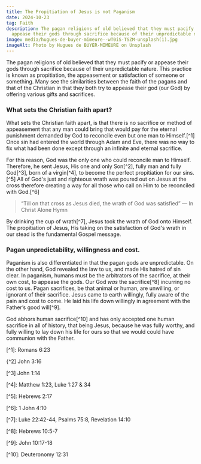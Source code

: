 ```yaml
---
title: The Propitiation of Jesus is not Paganism
date: 2024-10-23
tag: Faith
description: The pagan religions of old believed that they must pacify or
  appease their gods through sacrifice because of their unpredictable nature.
image: media/hugues-de-buyer-mimeure--wT0iS-TSZM-unsplash(1).jpg
imageAlt: Photo by Hugues de BUYER-MIMEURE on Unsplash
---
```

The pagan religions of old believed that they must pacify or appease their gods through sacrifice because of their unpredictable nature. This practice is known as propitiation, the appeasement or satisfaction of someone or something. Many see the similarities between the faith of the pagans and that of the Christian in that they both try to appease their god (our God) by offering various gifts and sacrifices.

### What sets the Christian faith apart?

What sets the Christian faith apart, is that there is no sacrifice or method of appeasement that any man could bring that would pay for the eternal punishment demanded by God to reconcile even but one man to Himself.\[^1\] Once sin had entered the world through Adam and Eve, there was no way to fix what had been done except through an infinite and eternal sacrifice.

For this reason, God was the only one who could reconcile man to Himself. Therefore, he sent Jesus, His one and only Son\[^2\], fully man and fully God\[^3\], born of a virgin\[^4\], to become the perfect propitiation for our sins.\[^5\] All of God's just and righteous wrath was poured out on Jesus at the cross therefore creating a way for all those who call on Him to be reconciled with God.\[^6\]

> “Till on that cross as Jesus died, the wrath of God was satisfied” — In Christ Alone Hymn

By drinking the cup of wrath\[^7\], Jesus took the wrath of God onto Himself. The propitiation of Jesus, His taking on the satisfaction of God's wrath in our stead is the fundamental Gospel message.

### Pagan unpredictability, willingness and cost.

Paganism is also differentiated in that the pagan gods are unpredictable. On the other hand, God revealed the law to us, and made His hatred of sin clear. In paganism, humans must be the arbitrators of the sacrifice, at their own cost, to appease the gods. Our God _was_ the sacrifice\[^8\] incurring no cost to us. Pagan sacrifices, be that animal or human, are unwilling, or ignorant of their sacrifice. Jesus came to earth willingly, fully aware of the pain and cost to come. He laid his life down willingly in agreement with the Father’s good will\[^9\].

God abhors human sacrifice\[^10\] and has only accepted one human sacrifice in all of history, that being Jesus, because he was fully worthy, and fully willing to lay down his life for ours so that we would could have communion with the Father.

\[^1\]: Romans 6:23

{^2\] John 3:16

\[^3\] John 1:14

\[^4\]: Matthew 1:23, Luke 1:27 & 34

\[^5\]: Hebrews 2:17

\[^6\]: 1 John 4:10

\[^7\]: Luke 22:42-44, Psalms 75:8, Revelation 14:10

\[^8\]: Hebrews 10:5-7

\[^9\]: John 10:17-18

\[^10\]: Deuteronomy 12:31